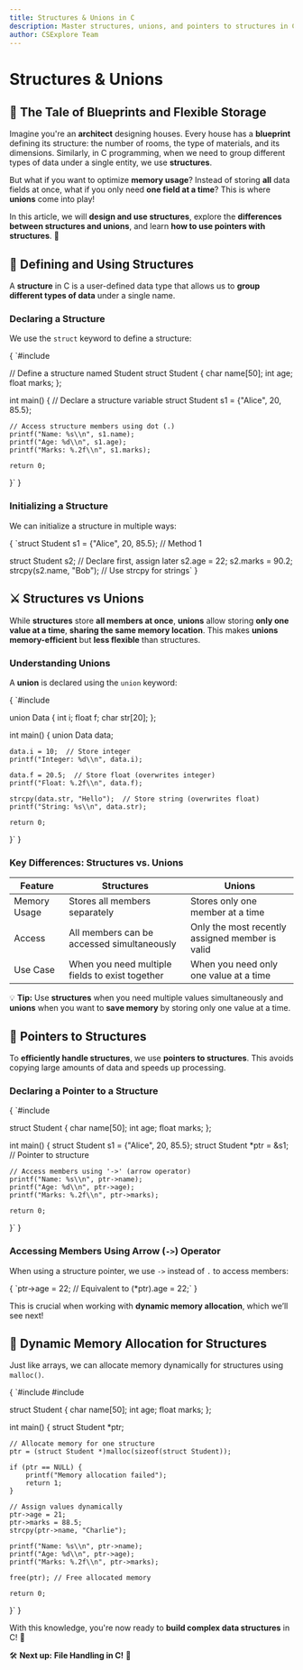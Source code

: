 ```yaml
---
title: Structures & Unions in C
description: Master structures, unions, and pointers to structures in C.
author: CSExplore Team
---
```


# Structures & Unions  

## 📖 The Tale of Blueprints and Flexible Storage  

Imagine you're an **architect** designing houses. Every house has a **blueprint** defining its structure: the number of rooms, the type of materials, and its dimensions. Similarly, in C programming, when we need to group different types of data under a single entity, we use **structures**.  

But what if you want to optimize **memory usage**? Instead of storing **all** data fields at once, what if you only need **one field at a time**? This is where **unions** come into play!  

In this article, we will **design and use structures**, explore the **differences between structures and unions**, and learn **how to use pointers with structures**. 🚀  

## 🔹 Defining and Using Structures  

A **structure** in C is a user-defined data type that allows us to **group different types of data** under a single name.  

### **Declaring a Structure**  

We use the `struct` keyword to define a structure:  

<CodeBlock language="c">
{
`#include <stdio.h>

// Define a structure named Student
struct Student {
    char name[50];
    int age;
    float marks;
};

int main() {
    // Declare a structure variable
    struct Student s1 = {"Alice", 20, 85.5};

    // Access structure members using dot (.)
    printf("Name: %s\\n", s1.name);
    printf("Age: %d\\n", s1.age);
    printf("Marks: %.2f\\n", s1.marks);

    return 0;
}`
}
</CodeBlock>  

### **Initializing a Structure**  

We can initialize a structure in multiple ways:  

<CodeBlock language="c">
{
`struct Student s1 = {"Alice", 20, 85.5}; // Method 1

struct Student s2; // Declare first, assign later
s2.age = 22;
s2.marks = 90.2;
strcpy(s2.name, "Bob"); // Use strcpy for strings`
}
</CodeBlock>  

## ⚔️ Structures vs Unions  

While **structures** store **all members at once**, **unions** allow storing **only one value at a time**, **sharing the same memory location**. This makes **unions memory-efficient** but **less flexible** than structures.  

### **Understanding Unions**  

A **union** is declared using the `union` keyword:  

<CodeBlock language="c">
{
`#include <stdio.h>

union Data {
    int i;
    float f;
    char str[20];
};

int main() {
    union Data data;

    data.i = 10;  // Store integer
    printf("Integer: %d\\n", data.i);

    data.f = 20.5;  // Store float (overwrites integer)
    printf("Float: %.2f\\n", data.f);

    strcpy(data.str, "Hello");  // Store string (overwrites float)
    printf("String: %s\\n", data.str);

    return 0;
}`
}
</CodeBlock>  

### **Key Differences: Structures vs. Unions**  

| Feature       | Structures | Unions |
|--------------|-----------|--------|
| Memory Usage | Stores all members separately | Stores only one member at a time |
| Access       | All members can be accessed simultaneously | Only the most recently assigned member is valid |
| Use Case     | When you need multiple fields to exist together | When you need only one value at a time |

💡 **Tip:** Use **structures** when you need multiple values simultaneously and **unions** when you want to **save memory** by storing only one value at a time.  

## 🎯 Pointers to Structures  

To **efficiently handle structures**, we use **pointers to structures**. This avoids copying large amounts of data and speeds up processing.  

### **Declaring a Pointer to a Structure**  

<CodeBlock language="c">
{
`#include <stdio.h>

struct Student {
    char name[50];
    int age;
    float marks;
};

int main() {
    struct Student s1 = {"Alice", 20, 85.5};
    struct Student *ptr = &s1; // Pointer to structure

    // Access members using '->' (arrow operator)
    printf("Name: %s\\n", ptr->name);
    printf("Age: %d\\n", ptr->age);
    printf("Marks: %.2f\\n", ptr->marks);

    return 0;
}`
}
</CodeBlock>  

### **Accessing Members Using Arrow (`->`) Operator**  

When using a structure pointer, we use `->` instead of `.` to access members:  

<CodeBlock language="c">
{
`ptr->age = 22;  // Equivalent to (*ptr).age = 22;`
}
</CodeBlock>  

This is crucial when working with **dynamic memory allocation**, which we’ll see next!  

## 🚀 Dynamic Memory Allocation for Structures  

Just like arrays, we can allocate memory dynamically for structures using `malloc()`.  

<CodeBlock language="c">
{
`#include <stdio.h>
#include <stdlib.h>

struct Student {
    char name[50];
    int age;
    float marks;
};

int main() {
    struct Student *ptr;

    // Allocate memory for one structure
    ptr = (struct Student *)malloc(sizeof(struct Student));

    if (ptr == NULL) {
        printf("Memory allocation failed");
        return 1;
    }

    // Assign values dynamically
    ptr->age = 21;
    ptr->marks = 88.5;
    strcpy(ptr->name, "Charlie");

    printf("Name: %s\\n", ptr->name);
    printf("Age: %d\\n", ptr->age);
    printf("Marks: %.2f\\n", ptr->marks);

    free(ptr); // Free allocated memory

    return 0;
}`
}
</CodeBlock>  

With this knowledge, you're now ready to **build complex data structures** in C! 🚀  

🛠️ **Next up:** **File Handling in C!** 📂  
